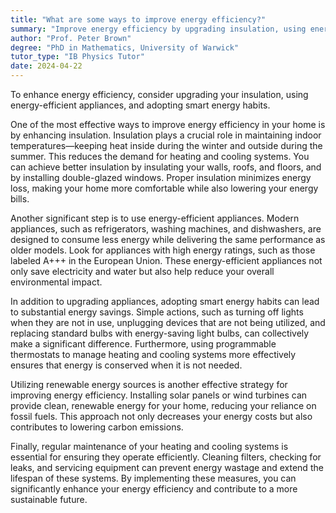 ```yaml
---
title: "What are some ways to improve energy efficiency?"
summary: "Improve energy efficiency by upgrading insulation, using energy-efficient appliances, and adopting smart energy habits."
author: "Prof. Peter Brown"
degree: "PhD in Mathematics, University of Warwick"
tutor_type: "IB Physics Tutor"
date: 2024-04-22
---
```


To enhance energy efficiency, consider upgrading your insulation, using energy-efficient appliances, and adopting smart energy habits.

One of the most effective ways to improve energy efficiency in your home is by enhancing insulation. Insulation plays a crucial role in maintaining indoor temperatures—keeping heat inside during the winter and outside during the summer. This reduces the demand for heating and cooling systems. You can achieve better insulation by insulating your walls, roofs, and floors, and by installing double-glazed windows. Proper insulation minimizes energy loss, making your home more comfortable while also lowering your energy bills.

Another significant step is to use energy-efficient appliances. Modern appliances, such as refrigerators, washing machines, and dishwashers, are designed to consume less energy while delivering the same performance as older models. Look for appliances with high energy ratings, such as those labeled A+++ in the European Union. These energy-efficient appliances not only save electricity and water but also help reduce your overall environmental impact.

In addition to upgrading appliances, adopting smart energy habits can lead to substantial energy savings. Simple actions, such as turning off lights when they are not in use, unplugging devices that are not being utilized, and replacing standard bulbs with energy-saving light bulbs, can collectively make a significant difference. Furthermore, using programmable thermostats to manage heating and cooling systems more effectively ensures that energy is conserved when it is not needed.

Utilizing renewable energy sources is another effective strategy for improving energy efficiency. Installing solar panels or wind turbines can provide clean, renewable energy for your home, reducing your reliance on fossil fuels. This approach not only decreases your energy costs but also contributes to lowering carbon emissions.

Finally, regular maintenance of your heating and cooling systems is essential for ensuring they operate efficiently. Cleaning filters, checking for leaks, and servicing equipment can prevent energy wastage and extend the lifespan of these systems. By implementing these measures, you can significantly enhance your energy efficiency and contribute to a more sustainable future.
    